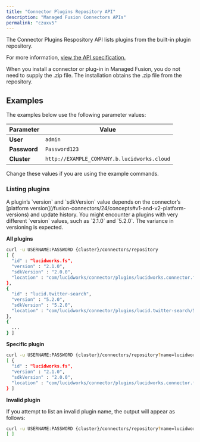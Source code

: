 ```yaml
---
title: "Connector Plugins Repository API"
description: "Managed Fusion Connectors APIs"
permalink: "czuxv5"
---
```


The Connector Plugins Respository API lists plugins from the built-in plugin repository.

For more information, [view the API specification.](?open-api=true)

<Note>
When you install a connector or plug-in in Managed Fusion, you do not need to supply the .zip file. The installation obtains the .zip file from the repository.
</Note>

## Examples

The examples below use the following parameter values:

| Parameter | Value |
| --- | --- |
| **User** | `admin` |
| **Password** | `Password123` |
| **Cluster** | `http://EXAMPLE_COMPANY.b.lucidworks.cloud` |

Change these values if you are using the example commands.

### Listing plugins

<Note>
A plugin’s `version` and `sdkVersion` value depends on the connector’s [platform version](/fusion-connectors/24/concepts#v1-and-v2-platform-versions) and update history. You might encounter a plugins with very different `version` values, such as `2.1.0` and `5.2.0`. The variance in versioning is expected.
</Note>

**All plugins**

```bash
curl -u USERNAME:PASSWORD {cluster}/connectors/repository
[ {
  "id" : "lucidworks.fs",
  "version" : "2.1.0",
  "sdkVersion" : "2.0.0",
  "location" : "com/lucidworks/connector/plugins/lucidworks.connector.fs/2.1.0/lucidworks.connector.fs-2.1.0.zip"
},
{
  "id" : "lucid.twitter-search",
  "version" : "5.2.0",
  "sdkVersion" : "5.2.0",
  "location" : "com/lucidworks/connector/plugins/lucid.twitter-search/5.2.0/lucid.twitter-search-5.2.0.zip"
},
{
  ...
} ]

```

**Specific plugin**

```bash
curl -u USERNAME:PASSWORD {cluster}/connectors/repository?name=lucidworks.fs
[ {
  "id" : "lucidworks.fs",
  "version" : "2.1.0",
  "sdkVersion" : "2.0.0",
  "location" : "com/lucidworks/connector/plugins/lucidworks.connector.fs/2.1.0/lucidworks.connector.fs-2.1.0.zip"
} ]

```

**Invalid plugin**

If you attempt to list an invalid plugin name, the output will appear as follows:

```bash
curl -u USERNAME:PASSWORD {cluster}/connectors/repository?name=lucidworks.asd
[ ]

```